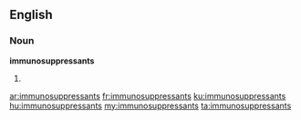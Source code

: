 ==English==

===Noun===
'''immunosuppressants'''

# {{plural of|immunosuppressant}}

[[ar:immunosuppressants]]
[[fr:immunosuppressants]]
[[ku:immunosuppressants]]
[[hu:immunosuppressants]]
[[my:immunosuppressants]]
[[ta:immunosuppressants]]